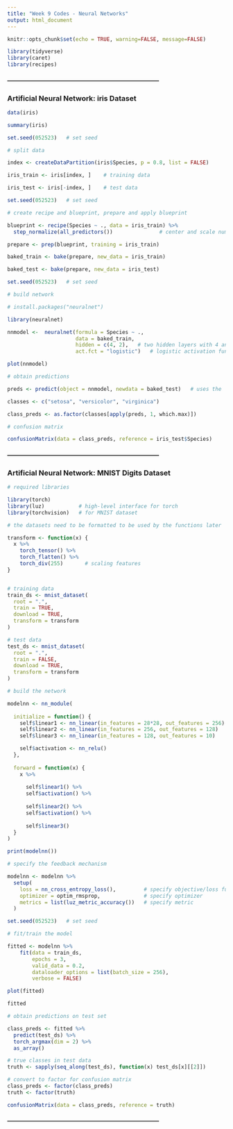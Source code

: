 ```yaml
---
title: "Week 9 Codes - Neural Networks"
output: html_document
---
```


```r
knitr::opts_chunk$set(echo = TRUE, warning=FALSE, message=FALSE)

library(tidyverse)
library(caret)
library(recipes)
```

#### ---------------------------------------------------------------------------
### Artificial Neural Network: iris Dataset

```r
data(iris)
```


```r
summary(iris)
```


```r
set.seed(052523)   # set seed

# split data

index <- createDataPartition(iris$Species, p = 0.8, list = FALSE)

iris_train <- iris[index, ]    # training data

iris_test <- iris[-index, ]    # test data
```


```r
set.seed(052523)   # set seed

# create recipe and blueprint, prepare and apply blueprint

blueprint <- recipe(Species ~ ., data = iris_train) %>%
  step_normalize(all_predictors())               # center and scale numeric predictors, in this case, all predictors

prepare <- prep(blueprint, training = iris_train)

baked_train <- bake(prepare, new_data = iris_train)

baked_test <- bake(prepare, new_data = iris_test)
```


```r
set.seed(052523)   # set seed

# build network

# install.packages("neuralnet")

library(neuralnet)

nnmodel <-  neuralnet(formula = Species ~ .,
                      data = baked_train,
                      hidden = c(4, 2),   # two hidden layers with 4 and 2 nodes respectively
                      act.fct = "logistic")   # logistic activation function
```


```r
plot(nnmodel)
```


```r
# obtain predictions

preds <- predict(object = nnmodel, newdata = baked_test)   # uses the 'predict.nn' function

classes <- c("setosa", "versicolor", "virginica")

class_preds <- as.factor(classes[apply(preds, 1, which.max)])   
```


```r
# confusion matrix

confusionMatrix(data = class_preds, reference = iris_test$Species)
```


#### ---------------------------------------------------------------------------
### Artificial Neural Network: MNIST Digits Dataset

```r
# required libraries

library(torch)
library(luz)           # high-level interface for torch
library(torchvision)   # for MNIST dataset
```


```r
# the datasets need to be formatted to be used by the functions later

transform <- function(x) {
  x %>%
    torch_tensor() %>%
    torch_flatten() %>%
    torch_div(255)       # scaling features
}


# training data
train_ds <- mnist_dataset(
  root = ".",
  train = TRUE,
  download = TRUE,
  transform = transform
)

# test data
test_ds <- mnist_dataset(
  root = ".",
  train = FALSE,
  download = TRUE,
  transform = transform
)
```


```r
# build the network

modelnn <- nn_module(
  
  initialize = function() {
    self$linear1 <- nn_linear(in_features = 28*28, out_features = 256)   
    self$linear2 <- nn_linear(in_features = 256, out_features = 128)   
    self$linear3 <- nn_linear(in_features = 128, out_features = 10) 

    self$activation <- nn_relu()
  },
  
  forward = function(x) {
    x %>%
      
      self$linear1() %>%
      self$activation() %>%
  
      self$linear2() %>%
      self$activation() %>%
      
      self$linear3() 
  }
)
```


```r
print(modelnn())
```


```r
# specify the feedback mechanism

modelnn <- modelnn %>%
  setup(
    loss = nn_cross_entropy_loss(),         # specify objective/loss function
    optimizer = optim_rmsprop,              # specify optimizer
    metrics = list(luz_metric_accuracy())   # specify metric
  )
```


```r
set.seed(052523)   # set seed

# fit/train the model

fitted <- modelnn %>%
    fit(data = train_ds,
        epochs = 3,
        valid_data = 0.2,
        dataloader_options = list(batch_size = 256),
        verbose = FALSE)
```


```r
plot(fitted)
```

```r
fitted
```


```r
# obtain predictions on test set

class_preds <- fitted %>%
  predict(test_ds) %>%
  torch_argmax(dim = 2) %>% 
  as_array() 
```


```r
# true classes in test data
truth <- sapply(seq_along(test_ds), function(x) test_ds[x][[2]])

# convert to factor for confusion matrix
class_preds <- factor(class_preds)
truth <- factor(truth)

confusionMatrix(data = class_preds, reference = truth)
```

#### ---------------------------------------------------------------------------